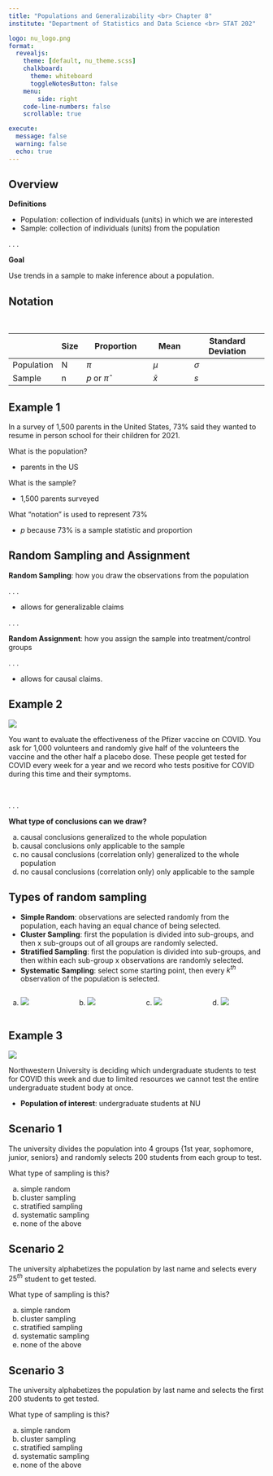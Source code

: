 ```yaml
---
title: "Populations and Generalizability <br> Chapter 8"
institute: "Department of Statistics and Data Science <br> STAT 202"

logo: nu_logo.png
format: 
  revealjs:
    theme: [default, nu_theme.scss]
    chalkboard:
      theme: whiteboard
      toggleNotesButton: false
    menu:
        side: right
    code-line-numbers: false
    scrollable: true

execute:
  message: false
  warning: false
  echo: true
---
```


## Overview

**Definitions**

:::{.incremental}
-   Population: collection of individuals (units) in which we are interested
-   Sample: collection of individuals (units) from the population
:::

. . . 

**Goal** 

Use trends in a sample to make inference about a population.

## Notation

<br>

|            | Size | Proportion       | Mean      | Standard Deviation |
|------------|------|------------------|-----------|--------------------|
| Population | N    | $\pi$            | $\mu$     | $\sigma$           |
| Sample     | n    | $p$ or $\hat{\pi}$ | $\bar{x}$ | $s$                |

## Example 1 {.smaller}

In a survey of 1,500 parents in the United States, 73% said they wanted to resume in person school for their children for 2021.

:::{.incremental}
What is the population?

-  parents in the US

What is the sample?

-   1,500 parents surveyed

What "notation" is used to represent 73%

-  $p$ because 73% is a sample statistic and proportion
:::


## Random Sampling and Assignment

**Random Sampling**: how you draw the observations from the population

. . .

-   allows for generalizable claims

. . .

**Random Assignment**: how you assign the sample into treatment/control groups

. . .

-   allows for causal claims.

## Example 2 {.smaller}

::: {.absolute top="0%" left="90%" width="100"}
![](images_lecture/participate_icon.png)
:::

You want to evaluate the effectiveness of the Pfizer vaccine on COVID. You ask for 1,000 volunteers and randomly give half of the volunteers the vaccine and the other half a placebo dose. These people get tested for COVID every week for a year and we record who tests positive for COVID during this time and their symptoms.

<br>

. . .

**What type of conclusions can we draw?**

a) causal conclusions generalized to the whole population
b) causal conclusions only applicable to the sample
c) no causal conclusions (correlation only) generalized to the whole population
d) no causal conclusions (correlation only) only applicable to the sample

## Types of random sampling {.smaller}

:::{.incremental}
-   **Simple Random**: observations are selected randomly from the population, each having an equal chance of being selected.
-   **Cluster Sampling**: first the population is divided into sub-groups, and then x sub-groups out of all groups are randomly selected.
-   **Stratified Sampling**: first the population is divided into sub-groups, and then within each sub-group x observations are randomly selected.
-   **Systematic Sampling**: select some starting point, then every $k^{th}$ observation of the population is selected.
:::

<!-- ::: {layout="[20,20,20,20]"} -->

::: columns
::: {.column width="25%"}
a)
![](images_lecture/sample_strata.png)
:::

::: {.column width="25%"}
b)
![](images_lecture/sample_simple.png)
:::
::: {.column width="25%"}
c)
![](images_lecture/sample_systematic.png)
:::
::: {.column width="25%"}
d)
![](images_lecture/sample_cluster.png)
:::
:::

## Example 3 {.smaller}

::: {.absolute top="0%" left="90%" width="100"}
![](images_lecture/participate_icon.png)
:::

Northwestern University is deciding which undergraduate students to test for COVID this week and due to limited resources we cannot test the entire undergraduate student body at once.

-   **Population of interest**: undergraduate students at NU


::: panel-tabset
## Scenario 1
The university divides the population into 4 groups {1st year, sophomore, junior, seniors} and randomly selects 200 students from each group to test.

What type of sampling is this?

a) simple random
b) cluster sampling
c) stratified sampling
d) systematic sampling
e) none of the above

## Scenario 2
The university alphabetizes the population by last name and selects every $25^{th}$ student to get tested.

What type of sampling is this?

a) simple random
b) cluster sampling
c) stratified sampling
d) systematic sampling
e) none of the above

## Scenario 3
The university alphabetizes the population by last name and selects the first 200 students to get tested.

What type of sampling is this?

a) simple random
b) cluster sampling
c) stratified sampling
d) systematic sampling
e) none of the above

:::
